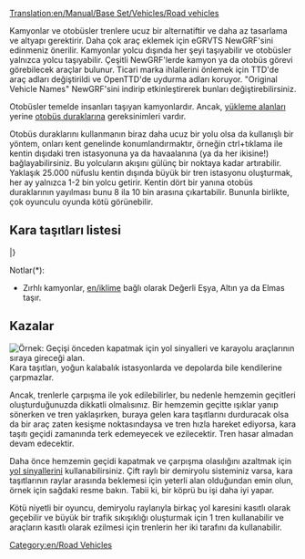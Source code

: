 [[Translation:en/Manual/Base Set/Vehicles/Road vehicles]]
{{tr/İçindekiler}}

Kamyonlar ve otobüsler trenlere ucuz bir alternatiftir ve daha az tasarlama ve altyapı gerektirir. Daha çok araç eklemek için eGRVTS NewGRF'sini edinmeniz önerilir. Kamyonlar yolcu dışında her şeyi taşıyabilir ve otobüsler yalnızca yolcu taşıyabilir. Çeşitli NewGRF'lerde kamyon ya da otobüs görevi görebilecek araçlar bulunur.  Ticari marka ihlallerini önlemek için TTD'de araç adları değiştirildi ve OpenTTD'de uydurma adları koruyor. "Original Vehicle Names" NewGRF'sini indirip etkinleştirerek bunları değiştirebilirsiniz.

Otobüsler temelde insanları taşıyan kamyonlardır. Ancak, [[en/Manual/Loading Bays#Lorry Loading Bay|yükleme alanları]] yerine [[en/Manual/Loading Bays#Bus Loading Bay|otobüs duraklarına]] gereksinimleri vardır.

Otobüs duraklarını kullanmanın biraz daha ucuz bir yolu olsa da kullanışlı bir yöntem, onları kent genelinde konumlandırmaktır, örneğin ctrl+tıklama ile kentin dışıdaki tren istasyonuna ya da havaalanına (ya da her ikisine!) bağlayabilirsiniz. Bu yolcuların akışını gülünç bir noktaya kadar artırabilir. Yaklaşık 25.000 nüfuslu kentin dışında büyük bir tren istasyonu oluşturmak, her ay yalnızca 1-2 bin yolcu getirir. Kentin dört bir yanına otobüs duraklarının yayılması bunu 8 ila 10 bin arasına çıkartabilir. Bununla birlikte, çok oyunculu oyunda kötü görünebilir.

==Kara taşıtları listesi==
{{tr/AraçTablosu/Başlangıç}}
{{en/VehicleTable/Header|Yolcu ve Posta}}
{{en/VehicleTable/Row|
*[[en/Otobüsler]]
*[[en/Posta Kamyonları]]
|
*[[en/Otobüsler]]
*[[en/Posta Kamyonları]]
|
*[[en/Otobüsler]]
*[[en/Posta Kamyonları]]
|
*[[en/Otobüsler]]
*[[en/Posta Kamyonları]]
}}
{{en/VehicleTable/Header|Ortak Kargo}}
{{en/VehicleTable/Row|
*[[en/Petrol Tankerleri]]
*[[en/Eşya Kamyonları]]
*[[en/Tahıl Kamyonları]]
*[[en/Hayvan Kamyonları]]
*[[en/Odun Kamyonları]]
|
*[[en/Petrol Tankerleri]]
*[[en/Eşya Kamyonları]]
*[[en/Tahıl Kamyonları]]
*[[en/Hayvan Kamyonları]]
*[[en/Odun Kamyonları]]
|
*[[en/Petrol Tankerleri]]
*[[en/Eşya Kamyonları]]
*[[en/Tahıl Kamyonları]]
* -
*[[en/Odun Kamyonları]]
|
*[[en/Kola Kamyonları]]
*[[en/Tatlı Kamyonları]]
*[[en/Oyuncak Kamyonları]]
*[[en/Pil Kamyonları]]
*[[en/Pamuk Şeker Kamyonları]]
}}
{{en/VehicleTable/Header|Benzer Kargo}}
{{en/VehicleTable/Row|
*[[en/Zırhlı Kamyonlar]]*
*[[en/Kömür Kamyonları]]
*[[en/Demir Kamyonları]]
*[[en/Çelik Kamyonları]]
* -
|
*[[en/Zırhlı Kamyonlar]]*
*[[en/Kömür Kamyonları]]
* -
*[[en/Kâğıt Kamyonları]]
*[[en/Yemek Kamyonları]]
|
*[[en/Zırhlı Kamyonlar]]*
* -
*[[en/Bakır Kamyonları]]
* -
*[[en/Yemek Kamyonları]]
|
* -
*[[en/Şeker Kamyonları]]
* -
* -
* -
}}
{{en/VehicleTable/Header|Diğer Kargo}}
{{en/VehicleTable/Row|
|
|
*[[en/Su Tankerleri]]
*[[en/Meyve Kamyonları]]
*[[en/Kauçuk Kamyonları]]
|
*[[en/Baloncuk Kamyonları]]
*[[en/Gazlı İçecek Tankerleri]]
*[[en/Plastik Kamyonları]]
*[[en/Şekerleme Kamyonları]]
}}
|}

Notlar(*):
*Zırhlı kamyonlar, [[en/iklime]] bağlı olarak Değerli Eşya, Altın ya da Elmas taşır.

==Kazalar==
[[File:en/Roadvehicledualtrack.png|right|frame|Örnek: Geçişi önceden kapatmak için yol sinyalleri ve karayolu araçlarının sıraya gireceği alan.]]
Kara taşıtları, yoğun kalabalık istasyonlarda ve depolarda bile kendilerine çarpmazlar.

Ancak, trenlerle çarpışma ile yok edilebilirler, bu nedenle hemzemin geçitleri oluşturduğunuzda dikkatli olmalısınız. Bir hemzemin geçitte ışıklar yanıp sönerken ve tren yaklaşırken, buraya gelen kara taşıtlarını durduracak olsa da bir araç zaten kesişme noktasındaysa ve tren hızla hareket ediyorsa, kara taşıtı geçidi zamanında terk edemeyecek ve ezilecektir. Tren hasar almadan devam edecektir.

Daha önce hemzemin geçidi kapatmak ve çarpışma olasılığını azaltmak için [[en/Path Signals#Path_Signals|yol sinyallerini]] kullanabilirsiniz. Çift raylı bir demiryolu sisteminiz varsa, kara taşıtlarının raylar arasında beklemesi için yeterli alan olduğundan emin olun, örnek için sağdaki resme bakın. Tabii ki, bir köprü bu işi daha iyi yapar.

Kötü niyetli bir oyuncu, demiryolu raylarıyla birkaç yol karesini kasıtlı olarak geçebilir ve büyük bir trafik sıkışıklığı oluşturmak için 1 tren kullanabilir ve araçların kasıtlı olarak ezilmesi için trenlerin her iki tarafını da kullanabilir.

[[Category:en/Road Vehicles]]